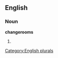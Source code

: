 ==English==

===Noun===
'''changerooms'''

# {{plural of|[[changeroom]]}}

[[Category:English plurals]]